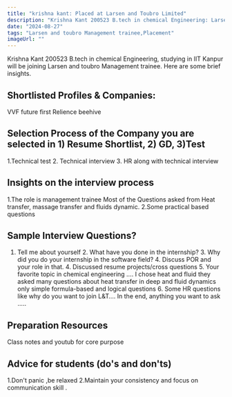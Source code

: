 ```yaml
---
title: "krishna kant: Placed at Larsen and Toubro Limited"
description: "Krishna Kant 200523 B.tech in chemical Engineering: Larsen and toubro Management trainee"
date: "2024-08-27"
tags: "Larsen and toubro Management trainee,Placement"
imageUrl: ""
---
```


Krishna Kant 200523 B.tech in chemical Engineering, studying in IIT Kanpur will be joining Larsen and toubro Management trainee. Here are some brief insights. 

## Shortlisted Profiles & Companies:
VVF future first Relience beehive

## Selection Process of the Company you are selected in 1) Resume Shortlist, 2) GD, 3)Test
1.Technical test 2. Technical interview 3. HR along with technical interview

##  Insights on the interview process
1.The role is management trainee Most of the Questions asked from Heat transfer, massage transfer and fluids dynamic. 2.Some practical based questions

## Sample Interview Questions? 
1. Tell me about yourself 2. What have you done in the internship? 3. Why did you do your internship in the software field? 4. Discuss POR and your role in that. 4. Discussed resume projects/cross questions 5. Your favorite topic in chemical engineering …. I chose heat and fluid they asked many questions about heat transfer in deep and fluid dynamics only simple formula-based and logical questions 6. Some HR questions like why do you want to join L&T…. In the end, anything you want to ask …..

## Preparation Resources
Class notes and youtub for core purpose

## Advice for students (do's and don'ts)
1.Don't panic ,be relaxed 2.Maintain your consistency and focus on communication skill .

